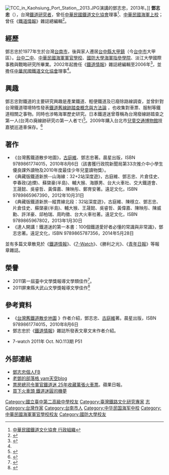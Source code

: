 [[File:TCC_in_Kaohsiung_Port_Station,_2013.JPG|thumb]]演講的鄧志忠，2013年。]]
'''鄧志忠'''（{{bd|1977年|3月||}}），台灣[[鐵道迷|鐵道研究者]]，曾任[[中華民國鐵道文化協會|中華民國鐵道文化協會]]理事<ref name="中華民國鐵道文化協會 行政組織">[http://railway.tw/?page_id=6 中華民國鐵道文化協會 行政組織]</ref>、[[中華民國海軍|中華民國海軍]][[上校|上校]]；曾任《[[鐵道情報|鐵道情報]]》雜誌總編輯<ref>{{cite web |url=http://club.ntu.edu.tw/~club20322/train/subject/sharo_page/pages/201001/0104.htm |title=參見鐵道魔神! |dead-url=yes |archive-date=2012年6月 |archive-url=http://archive.is/TZPU }}</ref>。

==經歷==
鄧志忠於1977年生於台灣[[台南市|台南市]]，後與家人遷居[[台中縣|台中縣]][[大甲區|大甲鎮]]（今[[台中市|台中市]]大甲區）。[[台中二中|台中二中]]、[[中華民國海軍軍官學校|中華民國海軍軍官學校]]、[[國防大學_(中華民國)#海軍指揮參謀學院|國防大學海軍指參學院]]、淡江大學國際事務與戰略研究所畢業。2002年起擔任《[[鐵道情報|鐵道情報]]》雜誌總編輯至2006年<ref>{{cite web |url=http://www.tcc.idv.tw/rail/about/index03.htm |title=海軍中尉鄧志忠 超級鐵道迷 收藏不少車站末代車票 出錢出力主編鐵道情報 |archive-url=https://web.archive.org/web/20130905125224/http://www.tcc.idv.tw/rail/about/index03.htm |archive-date=2013-09-05 }}</ref>，並擔任[[中華民國鐵道文化協會|中華民國鐵道文化協會]]理事<ref name="中華民國鐵道文化協會 行政組織"/>。

==興趣==
鄧志忠對鐵道的主要研究興趣是產業鐵道、輕便鐵道及已廢除路線調查，並曾針對台灣鐵道環境特性發表[http://newsletter.teldap.tw/news/InsightReportContent.php?nid=4235&lid=479 鐵道舊線跡踏查概念與方法論] {{Wayback|url=http://newsletter.teldap.tw/news/InsightReportContent.php?nid=4235&lid=479 |date=20110101192451 }}，也收集對車票、服制等鐵道相關之事物。同時也涉略海軍歷史研究。日本鐵道迷曾尊稱為台灣廢線跡踏查之第一人(台湾の廃線跡研究の第一人者で)<ref>{{Cite web |url=http://www.ilha-formosa.com/link.htm |title=台灣的黃昏地帶 |access-date=2011-09-15 |archive-url=https://web.archive.org/web/20110815061615/http://www.ilha-formosa.com/link.htm |archive-date=2011-08-15 |dead-url=yes }}</ref>。2009年購入台北市[[兒童交通博物館|兒童交通博物館]]技嘉號巡道車保存。<ref>{{cite web |url=http://www.howone.com.tw/railway/news.php?uid=16&id=12620 |title=買下火車頭 鐵道迷圓司機夢 |dead-url=yes |archive-date=2013年4月 |archive-url=http://archive.is/TiGqj }}</ref>

==著作==
*《台灣舊鐵道散步地圖》，[[古庭維|古庭維]]、鄧志忠著。晨星出版，ISBN 9789861774015，2010年8月6日（該書獲行政院新聞局第33次推介中小學生優良課外讀物及2010年度最佳少年兒童讀物獎）。
*《典藏版鐵道新旅--山海線：32+2站深度遊》，古庭維、鄧志忠、片倉佳史、李春政(追煙)、蘇棨豪(半島)、輔大猴、海豚男、台大火車社、交大鐵道會、王晟懿、吳睿哲、黃偉嘉、陳映彤、鄭育安著。遠足文化，ISBN 9789865967390，2012年10月31日
*《典藏版鐵道新旅--縱貫線北段：32站深度遊》，古庭維、陳穩立、鄧志忠、片倉佳史、蘇棨豪(半島)、輔大猴、王晟懿、吳睿哲、黃偉嘉、陳映彤、陳威勳、許洋豪、邱柏瑞、周昀徵、台大火車社著。遠足文化，ISBN 9789865967802，2013年1月30日
*《達人開講！鐵道迷的第一本書：100個鐵道愛好者必懂的常識與非常識》，鄧志忠著。遠足文化，ISBN 9789865787356，2014年5月28日

並有多篇文章散見於《[[鐵道情報|鐵道情報]]》、《[[7-Watch|7-Watch]]》、《勝利之光》、《[[青年日報|青年日報]]》等報章雜誌。

==榮譽==
* 2011第一屆臺中文學獎報導文學類佳作<ref>{{cite web |url=http://www.culture.taichung.gov.tw/10_news/n01_02.asp?m2=45&id=9952 |title=2011第一屆臺中文學獎獲獎名單 |dead-url=yes |archive-date=2011-11-29 |archive-url=https://web.archive.org/web/20111129035743/http://www.culture.taichung.gov.tw/10_news/n01_02.asp?m2=45&id=9952 |accessdate=2011-11-14 }}</ref>。
*2011屏東縣大武山文學獎報導文學佳作<ref>{{Cite web |url=http://www.cultural.pthg.gov.tw/home01_3.aspx?ID=$6101&IDK=2&EXEC=D&DATA=8363&AP=$6101_HISTORY-0 |title=第十屆大武山文學獎得獎名單 |accessdate=2011-11-22 |archive-date=2019-06-14 |archive-url=https://web.archive.org/web/20190614000229/http://www.cultural.pthg.gov.tw/E404.HTML?aspxerrorpath=%2Fhome01_3.aspx |dead-url=no }}</ref>

==參考資料==
*《[http://www.morningstar.com.tw/bookcomment-2.aspx?BOKNO=0113030 台灣舊鐵道散步地圖] {{Wayback|url=http://www.morningstar.com.tw/bookcomment-2.aspx?BOKNO=0113030 |date=20110428004945 }}》作者介紹，鄧志忠、[[古庭維|古庭維]]著。晨星出版，ISBN 9789861774015，2010年8月6日
*鄧志忠於《[[鐵道情報|鐵道情報]]》雜誌所發表文章文末作者介紹。
<references/>
*7-watch 2011年 Oct. NO.113期 P51

==外部連結==
* [https://www.facebook.com/profile.php?id=100000635421233 鄧志忠個人FB] {{Wayback|url=https://www.facebook.com/profile.php?id=100000635421233 |date=20190614000224 }}
* [http://blog.yam.com/tcc 老鄧的部落格 yam天空blog] {{Wayback|url=http://blog.yam.com/tcc |date=20110904055014 }}
* [http://archive.is/HTQj 票房總司令軍官鐵道迷 25年收藏萬張火車票]。蘋果日報。
* [http://archive.is/TiGqj 買下火車頭 鐵道迷圓司機夢]

[[Category:國立臺中第二高級中學校友|Category:國立臺中第二高級中學校友]]
[[Category:臺灣鐵路文化研究專家|Category:臺灣鐵路文化研究專家]]
[[Category:鄧姓|志]]
[[Category:台灣作家|Category:台灣作家]]
[[Category:台南市人|Category:台南市人]]
[[Category:中华民国海军中校|Category:中华民国海军中校]]
[[Category:中華民國海軍軍官學校校友|Category:中華民國海軍軍官學校校友]]
[[Category:國防大學校友|Category:國防大學校友]]